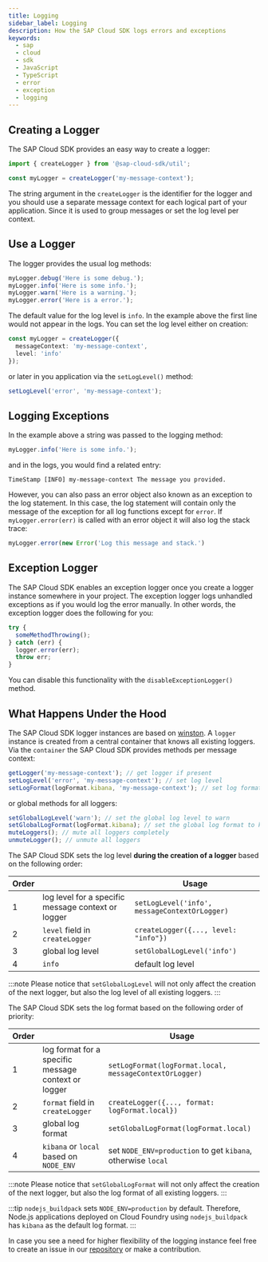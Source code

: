 ```yaml
---
title: Logging
sidebar_label: Logging
description: How the SAP Cloud SDK logs errors and exceptions
keywords:
  - sap
  - cloud
  - sdk
  - JavaScript
  - TypeScript
  - error
  - exception
  - logging
---
```


## Creating a Logger

The SAP Cloud SDK provides an easy way to create a logger:

<!-- vale off -->

```ts
import { createLogger } from '@sap-cloud-sdk/util';

const myLogger = createLogger('my-message-context');
```

<!-- vale on -->

The string argument in the `createLogger` is the identifier for the logger and you should use a separate message context for each logical part of your application.
Since it is used to group messages or set the log level per context.

## Use a Logger

The logger provides the usual log methods:

```ts
myLogger.debug('Here is some debug.');
myLogger.info('Here is some info.');
myLogger.warn('Here is a warning.');
myLogger.error('Here is a error.');
```

The default value for the log level is `info`.
In the example above the first line would not appear in the logs.
You can set the log level either on creation:

```ts
const myLogger = createLogger({
  messageContext: 'my-message-context',
  level: 'info'
});
```

or later in you application via the `setLogLevel()` method:

```ts
setLogLevel('error', 'my-message-context');
```

## Logging Exceptions

In the example above a string was passed to the logging method:

```ts
myLogger.info('Here is some info.');
```

and in the logs, you would find a related entry:

```
TimeStamp [INFO] my-message-context The message you provided.
```

However, you can also pass an error object also known as an exception to the log statement.
In this case, the log statement will contain only the message of the exception for all log functions except for `error`.
If `myLogger.error(err)` is called with an error object it will also log the stack trace:

```ts
myLogger.error(new Error('Log this message and stack.')
```

## Exception Logger

The SAP Cloud SDK enables an exception logger once you create a logger instance somewhere in your project.
The exception logger logs unhandled exceptions as if you would log the error manually.
In other words, the exception logger does the following for you:

```ts
try {
  someMethodThrowing();
} catch (err) {
  logger.error(err);
  throw err;
}
```

You can disable this functionality with the `disableExceptionLogger()` method.

## What Happens Under the Hood

The SAP Cloud SDK logger instances are based on [winston](https://github.com/winstonjs/winston).
A `logger` instance is created from a central container that knows all existing loggers.
Via the `container` the SAP Cloud SDK provides methods per message context:

```ts
getLogger('my-message-context'); // get logger if present
setLogLevel('error', 'my-message-context'); // set log level
setLogFormat(logFormat.kibana, 'my-message-context'); // set log format
```

or global methods for all loggers:

```ts
setGlobalLogLevel('warn'); // set the global log level to warn
setGlobalLogFormat(logFormat.kibana); // set the global log format to kibana
muteLoggers(); // mute all loggers completely
unmuteLogger(); // unmute all loggers
```

The SAP Cloud SDK sets the log level **during the creation of a logger** based on the following order:

| Order |                                                    | Usage                                         |
| ----- | -------------------------------------------------- | --------------------------------------------- |
| 1     | log level for a specific message context or logger | `setLogLevel('info', messageContextOrLogger)` |
| 2     | `level` field in `createLogger`                    | `createLogger({..., level: "info"})`          |
| 3     | global log level                                   | `setGlobalLogLevel('info')`                   |
| 4     | `info`                                             | default log level                             |

:::note
Please notice that `setGlobalLogLevel` will not only affect the creation of the next logger, but also the log level of all existing loggers.
:::

The SAP Cloud SDK sets the log format based on the following order of priority:

| Order |                                                     | Usage                                                        |
| ----- | --------------------------------------------------- | ------------------------------------------------------------ |
| 1     | log format for a specific message context or logger | `setLogFormat(logFormat.local, messageContextOrLogger)`      |
| 2     | `format` field in `createLogger`                    | `createLogger({..., format: logFormat.local})`               |
| 3     | global log format                                   | `setGlobalLogFormat(logFormat.local)`                        |
| 4     | `kibana` or `local` based on `NODE_ENV`             | set `NODE_ENV=production` to get `kibana`, otherwise `local` |

:::note
Please notice that `setGlobalLogFormat` will not only affect the creation of the next logger, but also the log format of all existing loggers.
:::

:::tip
`nodejs_buildpack` sets `NODE_ENV=production` by default.
Therefore, Node.js applications deployed on Cloud Foundry using `nodejs_buildpack` has `kibana` as the default log format.
:::

In case you see a need for higher flexibility of the logging instance feel free to create an issue in our [repository](https://github.com/SAP/cloud-sdk-js) or make a contribution.
